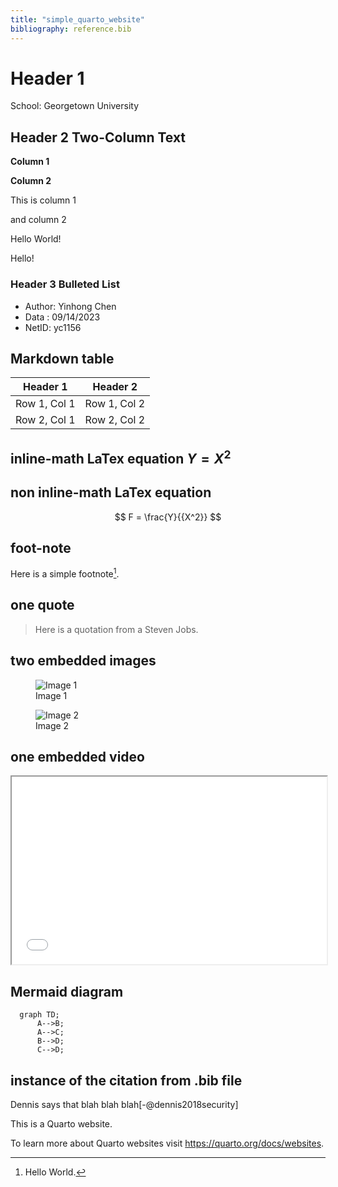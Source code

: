 ```yaml
---
title: "simple_quarto_website"
bibliography: reference.bib
---
```


# Header 1
School: Georgetown University

## Header 2 Two-Column Text

::: {layout-ncol="2"}

**Column 1**

**Column 2**

This is column 1 

and column 2

Hello World!

Hello!

:::


### Header 3 Bulleted List
- Author: Yinhong Chen
- Data : 09/14/2023
- NetID: yc1156

## Markdown table
| Header 1 | Header 2 |
|----------|----------|
| Row 1, Col 1 | Row 1, Col 2 |
| Row 2, Col 1 | Row 2, Col 2 |

## inline-math LaTex equation $Y=X^2$

## non inline-math LaTex equation
$$
F = \frac{Y}{{X^2}}
$$

## foot-note  

Here is a simple footnote[^1]. 

[^1]: Hello World.

## one quote 
> Here is a quotation from a Steven Jobs.

## two embedded images
![Image 1](images/image1.png)

![Image 2](images/image2.png)

## one embedded video
<iframe
  src="Georgetown.mp4"
  style="width:100%; height:300px;"
></iframe>





## Mermaid diagram
```mermaid
  graph TD;
      A-->B;
      A-->C;
      B-->D;
      C-->D;
```

## instance of the citation from .bib file
Dennis says that blah blah blah[-@dennis2018security]








This is a Quarto website.

To learn more about Quarto websites visit <https://quarto.org/docs/websites>.
